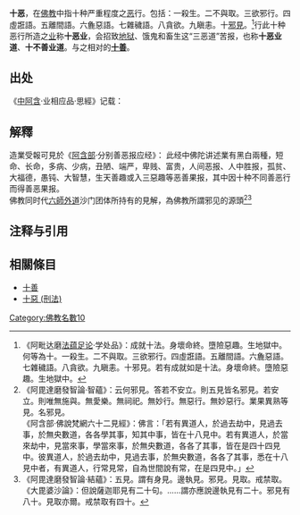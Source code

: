{{佛教}}
'''十恶'''，在[[佛教|佛教]]中指十种严重程度之[[惡_(佛教)|恶]]行。包括：一殺生。二不與取。三欲邪行。四虛誑語。五離間語。六麁惡語。七雜穢語。八貪欲。九瞋恚。十[[邪見|邪見]]。<ref>《阿毗达磨[[法蕴足论|法蕴足论]]·学处品》：成就十法。身壞命終。墮險惡趣。生地獄中。何等為十。一殺生。二不與取。三欲邪行。四虛誑語。五離間語。六麁惡語。七雜穢語。八貪欲。九瞋恚。十邪見。若有成就如是十法。身壞命終。墮險惡趣。生地獄中。</ref>行此十种恶行所造之[[业|业]]称'''十恶业'''，会招致[[地狱|地狱]]、饿鬼和畜生这“三恶道”苦报，也称'''十恶业道'''、'''十不善业道'''。与之相对的'''[[十善|十善]]'''。

==出处==
《[[中阿含經|中阿含]]·业相应品·思經》记载：
{{Cquote|云何身故作三[[業|業]]，不善與苦果受於苦報？
*一曰'''殺生'''，極惡飲血，其欲傷害，不慈眾生，乃至蜫蟲。<ref>
《[[雜阿含經|雜阿含]]·一〇三九經》：「殺生惡業，手常血腥，心常思惟撾、捶、殺、害，無慚、無愧，慳貪、吝惜，於一切眾生乃至昆蟲，不離於殺。」<br/>
《[[中部_(佛經)|中部]]·薩羅村婆羅門經》：「殘忍、手塗血、專事殺戮、對於生類無慈悲心。」<br/>
《[[舍利弗阿毘曇論|舍利弗阿毘曇論]]·緒分·十不善業道品》：「若人以惡心殺生，無有慈愍，專在殺害，是名殺生。」<br/>
《阿毗达磨[[法蕴足论|法蕴足论]]·学处品》：所言生者。謂諸眾生。有眾生想。若諸有情。有有情想。若諸命者。有命者想。若諸養育。有養育想。若補特伽羅。有補特伽羅想。是名為生。言殺生者。謂於眾生。起眾生想。於諸有情。起有情想。於諸命者。起命者想。於諸養育。起養育想。於補特伽羅。起補特伽羅想。復起惡心不善心損心害心殺心現前。依如是業如是加行如是思惟如是策勵如是勇猛。殺害眾生。故思斷命。由如是業如是加行如是思惟如是策勵如是勇猛。殺害眾生。故思斷命。名為殺生。即前所說鄔波索迦。於此殺生。<br/></ref>
*二曰'''不與取'''，著他財物以偷意取。<ref>
《[[雜阿含經|雜阿含]]·一〇三九經》：「於他財物，聚落、空地，皆不離盜。」<br/>
《[[中部_(佛經)|中部]]·薩羅村婆羅門經》：「凡他人之財物，或在村里、或在森林，不與而盜取者也。」<br/>
《[[舍利弗阿毘曇論|舍利弗阿毘曇論]]·緒分·十不善業道品》：「若人於聚落中及山野間，盜他財物，是名盜竊」<br/>
《阿毗达磨[[法蕴足论|法蕴足论]]·学处品》：何名不與。謂他攝受。不捨不棄不惠不施。何等名物。謂他攝受。有情無情。諸資生具。即此名為不與物數。何等名為劫盜心取不離劫盜。謂即所說。不與物數。懷賊心取。不厭遠離。如是名為不與物數劫盜心取不離劫盜。是故名為不與取者。</ref>
*三曰'''邪婬'''，彼或有父所護，或母所護，或父母所護，或姉妹所護，或兄弟所護，或婦父母所護，或親親所護，或同姓所護，或為他婦女，有鞭罰恐怖，及有名假賃至華鬘，親犯如此女。<ref>
《[[雜阿含經|雜阿含]]·一〇三九經》：「行諸邪婬，若父母、兄弟、姊妹、夫主、親族，乃至授花鬘者，如是等護，以力強干，不離邪婬。」<br/>
《[[中部_(佛經)|中部]]·薩羅村婆羅門經》：「凡為母所護，為父所護，為父母所護，為兄弟所護，為姊妹所護，為親族所護，有夫之女人，有杖罰所護之女人，乃至飾有華鬘瓔珞之女人，與如是等之女人交媾者也。」<br/>
《[[舍利弗阿毘曇論|舍利弗阿毘曇論]]·緒分·十不善業道品》：「若女人為父母護兄弟姊妹護自護法護姓護親里及諸知識乃至受花鬘護，若犯此等，是名邪婬。」<br/>
《阿毗达磨[[法蕴足论|法蕴足论]]·学处品》：且何名為欲邪行者。如世尊說。有欲邪行者。於他女婦他所攝受。謂彼父母兄弟姊妹舅姑親眷宗族守護。有罰有障。有障罰俱。下至授擲花鬘等信。於是等類。起欲煩惱。招誘強抑。共為邪行。不離邪行。如是名為欲邪行者。</ref>……
云何口故作四[[業|業]]，不善與苦果受於苦報？
*一曰'''妄言'''，彼或在眾，或在眷屬，或在王家，若呼彼問，汝知便說，彼不知言知，知言不知，不見言見，見言不見，為己為他，或為財物，知已妄言。<ref>
《[[雜阿含經|雜阿含]]·一〇三九經》：「不實妄語，或於王家、真實言家、多眾聚集，求當言處，作不實說，不見言見，見言不見，不聞言聞，聞言不聞，知言不知，不知言知，因自因他，或因財利，知而妄語，而不捨離，是名妄語。」<br/>
《[[中部_(佛經)|中部]]·薩羅村婆羅門經》：「或至集會處，或至眾會，或至親族間，或至公會中，或至王族間，被提出作證人，被問：『友！當語如汝之所知！』彼不知而言：『我知。』知而言：『我不知。』或未見而言：『我見。』見而言：『我未見。』如是或為自己、或為他人、或因少許利得，因此故意說妄語者也。」<br/>
《[[舍利弗阿毘曇論|舍利弗阿毘曇論]]·緒分·十不善業道品》：「若人不知言知，知言不知，不見言見，見言不見，或為己身，或為他人，或為財物，故作妄語，是名妄語。」<br/>
《阿毗达磨[[法蕴足论|法蕴足论]]·学处品》：且何名為虛誑語者。如世尊說。有虛誑語者。……彼得問已。不知言知。知言不知。見言不見。不見言見。彼或為己。或復為他。或為名利。故以正知。說虛誑語。不離虛誑。如是名為虛誑語者。</ref>
*二曰'''兩舌'''（離間語），欲離別他，聞此語彼，欲破壞此，聞彼語此，欲破壞彼，合者欲離，離者復離，而作群黨，樂於群黨，稱說群黨。<ref>
《[[雜阿含經|雜阿含]]·一〇三九經》：「兩舌乖離，傳此向彼，傳彼向此，遍相破壞，令和合者離，離者歡喜，是名兩舌。」<br/>
《[[中部_(佛經)|中部]]·薩羅村婆羅門經》：「由此處聞而於彼處語，以離間此等；或由彼處聞而語此等，以離間彼等。如是為和合之破壞者，或為離間援助者也。以離間為好，以離間為樂，以離間為喜，為離間語者也。」<br/>
《[[舍利弗阿毘曇論|舍利弗阿毘曇論]]·緒分·十不善業道品》：「若人在此聞至彼說，欲壞此人故。在彼聞至此說，欲壞彼人故。未破者令破，已破者欲使盡散，樂別離他，是名兩舌。」<br/>
《根本萨婆多部律·离间语学处第三》：言苾刍离间语故者，谓作恶心令他离间而发其语，或求资生、或作无益、或性嫉妬、或为福业事，谓读诵依止等。若苾刍于一离一、于一离二、于一离多、于一离众；或于二离一等，乃至于众离众，句亦如是。然于此中事有轻重，罪名无别。若苾刍有离间意，向余苾刍作毁訾语，欲令鬪诤，言：「某甲苾刍曾于某处，数作如是不饶益语。」作此语时得恶作罪。若以氏族等而陈说者，随事轻重得罪不同。为离间语时，令他解了便得本罪，不要待他为离间事，或身在空前人在地、或身在地前人处空、或身在界内他在界外、或身在界外他在界内、或俱界内、或俱界外，皆得本罪。若离授学人同善苾刍、或于求寂离间苾刍、或复翻此及先犯人等，并得恶作。为离间意他不了时，但恶作罪。此事此事想，六句如上。其无犯者，作利益心、或于恶友令其离间，犯缘同上。</ref>
*三曰'''麤言'''（惡口），彼若有言，辭氣麤獷，惡聲逆耳，眾所不喜，眾所不愛，使他苦惱，令不得定，說如是言。<ref>
《[[雜阿含經|雜阿含]]·一〇三九經》：「不離惡口罵，若人軟語說，悅耳心喜，方正易知，樂聞無依說，多人愛念，適意、隨順三昧。捨如是等，而作剛強，多人所惡，不愛、不適意、不順三昧說。如是等言，不離麁澁，是名惡心。」<br/>
《[[中部_(佛經)|中部]]·薩羅村婆羅門經》：「凡言粗惡，橫暴之語，刺激他人，叱責他人，激怒周遭，不資定之語，而言如是語者也。」<br/>
《[[舍利弗阿毘曇論|舍利弗阿毘曇論]]·緒分·十不善業道品》：「若人出言，麁獷苦切，他人聞已，不喜不悅，是名惡口。」<br/>
《大毘婆沙论》：麁恶语三种者。谓彼本性多瞋恚故。将出语时先现愤发。身掉色变怒目叱咤。住彼人所乃至未发正毁辱言。尔时所有不善身语业。是麁恶语加行。若至其所发毁辱言。尔时所有不善语表。及此剎那无表。是麁恶语根本。从是以后即依此事所起不善身语表无表业。是麁恶语后起。
《善见律毘婆沙·卷第十三》：麁恶者，非法语也。如年少男女者，赞叹二道，得僧伽婆尸沙。二道者，谷道水道。赞叹者，汝有好相或言汝无相未犯，若言谷道水道如此，真是着女想，作是说已得罪。若毁呰言二道，或言二道合，或言长或言短或言偏，如是为初，悉得罪，或乞或求亦得罪，或言愿汝父母何时持汝与我，或言我何时当得汝，作如是语，悉得罪。问句者，汝与汝夫云何作？自答言：『汝当如是作。』亦得罪。答问句者，我当与我夫眠，云何好夫当念我。比丘答言：『如是如是眠』，不犯。若言汝作淫事，得罪。教授句者，亦如是。毁[＊]呰句者，汝根相恶有孔无形，或言有形无孔。无血句者，汝水道燥无血。恒出者，是女人水道血恒自流出。塞句者，恒以衣塞水道，不令血出。长崛句者，汝根长崛。出两边者，女根中肉长出有毛，两道合汝二根。此十一句中，长崛、共合、两根，此三句得僧伽婆尸沙，初句谷道水道与淫法，为初六句，得僧伽婆尸沙，余无形若以淫法相对得罪。」</ref>
*四曰'''綺語'''，彼非時說，不真實說，無義說，非法說，不止息說，又復稱歎不止息事，違背於時而不善教，亦不善訶。<ref>
《[[雜阿含經|雜阿含]]·一〇三九經》：「綺飾壞語，不時言、不實言、無義言、非法言、不思言，如是等，名壞語。」<br/>
《[[中部_(佛經)|中部]]·薩羅村婆羅門經》：「非時語者，非實語者，非義利語者，非法說者，非律說者，保持不住而非時說，無理由，不慎重，無義利之語者也。」<br/>
《[[舍利弗阿毘曇論|舍利弗阿毘曇論]]·緒分·十不善業道品》：「若人出非時言，無義語，非法語，非調伏語，不寂靜語，是名綺語。」<br/>
《大毘婆沙论》：杂秽语三种者。谓以财利恭敬名誉及戏乐故。乐作种种非义非时不应法语。或俳优者。欲作愚者欢笑语时。指顾跳跃作诸言笑。乃至未发彼根本语。尔时所有不善身语业。是杂秽语加行。若正发起诸无义说杂戏语时所有不善语表。及此剎那无表。是杂秽语根本。从是以后即依此事所起不善身语表无表业。是杂秽语后起。其余贪欲瞋恚邪见意三业道起即根本。非有加行后起差别。</ref>……
云何意故作三[[業|業]]，不善與苦果受於苦報？
*一曰'''貪伺'''，見他財物諸生活具，常伺求望，欲令我得。<ref>
《[[雜阿含經|雜阿含]]·一〇三九經》：「不捨離貪，於他財物而起貪欲，言：『此物我有者好。』」<br/>
《[[中部_(佛經)|中部]]·薩羅村婆羅門經》：「此有一類為貪欲者，對他人之財物資具有貪欲也，〔念〕：『他人財物乃我財物也。』」<br/>
《[[舍利弗阿毘曇論|舍利弗阿毘曇論]]·緒分·十不善業道品》：「-{云}-何貪欲？若人於他村邑他財物，生悕望心，欲令他物作己有，是名貪欲。」<br/>
《阿毗达磨法蕴足论·杂事品》：云何贪。谓于欲境。诸贪等贪。执藏防护。坚着爱乐迷闷。耽嗜遍耽嗜。内缚悕求。耽湎苦集。贪类贪生。总名为贪。</ref>
*二曰'''嫉恚'''，意懷憎嫉而作是念：『彼眾生者，應殺、應縛、應收、應免、應逐擯出。』其欲令彼受無量苦。<ref>
《[[雜阿含經|雜阿含]]·一〇三九經》：「不捨瞋恚弊惡，心思惟言：『彼眾生應縛、應鞭、應伏、應殺。』欲為生難。』」<br/>
《[[中部_(佛經)|中部]]·薩羅村婆羅門經》：「又有瞋恚心者，憎惡思惟而云：『此等有情，當令殺之！當令屠殺！當令斬斷！當令滅亡！勿使存在。』」<br/>
《[[舍利弗阿毘曇論|舍利弗阿毘曇論]]·緒分·十不善業道品》：「-{云}-何瞋恚？若人瞋恚，欲令前眾生，得繫閉傷害，為種種苦加，是名瞋恚。」<br/>
《阿毗达磨法蕴足论·杂事品》：云何瞋。谓于有情。欲为损害。内怀栽杌。欲为扰恼。已瞋当瞋现瞋。乐为过患。极为过患。意极愤恚。于诸有情。各相违戾。欲为过患。已为过患。当为过患。现为过患。总名为瞋。</ref>
*三曰'''[[邪見|邪見]]'''，所見顛倒，如是見、如是說：無施、無齋、無有呪說，無善惡業，無善惡業報，無此世彼世，無父無母，世無真人往至善處，善去、善向此世彼世，自知、自覺、自作證，成就遊（具足住）。<ref>
《[[雜阿含經|雜阿含]]·一〇三九經》：「不捨邪見顛倒，如是見、如是說：『無施、無報、無福，無善行惡行、無善惡業果報，無此世、無他世，無父母、無眾生生世間，無世阿羅漢等趣等向此世他世自知作證：「我生已盡，梵行已立，所作已作，自知不受後有。」』」<br/>
《[[中部_(佛經)|中部]]·薩羅村婆羅門經》：「又有邪見者，持顛倒之見：『無布施〔之功德〕，無犧牲〔之功德〕，無供養〔之功德〕，無善惡業之果報，無此世，無他世，無母，無父，無諸化生有情；於世間無諸沙門婆羅門之正行、正道，彼等對此世間自知、自證而教化。』」<br/>
《[[舍利弗阿毘曇論|舍利弗阿毘曇論]]·緒分·十不善業道品》：「-{云}-何邪見？若人邪見，言無施，無祠祀，無善惡業報，無此世他世，無父母，無天，無化生眾生，無沙門婆羅門，是名邪見」<br/></ref>}}

==解釋==
造業受報可見於《[[阿含部|阿含部]]·分别善恶报应经》：{{Cquote|爾時佛告長者言：「汝應善聽！一切有情造種種[[業|業]]，起種種惑。眾生[[業|業]]有黑白<ref>《阿毗达磨·集异门足论》：四業者。一黑黑異熟業。二白白異熟業。三黑白異熟業。四非黑非白無異熟業能盡諸業。</ref>，果報乃分善惡，黑業三塗受報，白業定感人天。又業有分限，命乃短長。復次補特伽羅有業，多病少病、端嚴醜陋。或復有業，補特伽羅，富貴貧窮、聰明智慧、根鈍愚闇。或復有業，補特伽羅，生三惡趣。或復有業，生欲界人天乃至有頂。……」<br/>
爾時佛告長者子言：「有十善業應當修習，若十惡業汝應除斷。」}}
此经中佛陀讲述業有黑白兩種，短命、长命，多病、少病，丑陋、端严，卑贱、富贵，人间恶报、人中胜报，孤贫、大福德，愚钝、大智慧，生天善趣或入三惡趣等恶善果报，其中因十种不同善恶行而得善恶果报。<br>

佛教同时代[[六師外道|六師外道]]沙门团体所持有的見解，為佛教所謂邪见的源頭<ref>《阿毘達磨發智論·智蘊》：云何邪見。答若不安立。則五見皆名邪見。若安立。則唯無施與。無愛樂。無祠祀。無妙行。無惡行。無妙惡行。業果異熟等見。名邪見。<br>
《阿含部·佛說梵網六十二見經》：佛言：「若有異道人，於過去劫中，見過去事，於無央數道，各各學其事，知其中事，皆在十八見中。若有異道人，於當來劫中，見當來事，學當來事，於無央數道，各各了其事，皆在是四十四見中。彼異道人，於過去劫中，見過去事，於無央數道，各各了其事，悉在十八見中者，有異道人，行常見常，自為世間說有常，在是四見中。」</ref><ref>《阿毘達磨發智論·結蘊》：五見。謂有身見。邊執見。邪見。見取。戒禁取。<br>
《大毘婆沙論》：但說薩迦耶見有二十句。……謂亦應說邊執見有二十。邪見有八十。見取亦爾。戒禁取有四十。</ref>

==注释与引用==
{{reflist|2}}

==相關條目==
*[[十善|十善]]
*[[十惡_(刑法)|十惡 (刑法)]]

[[Category:佛教名數10|Category:佛教名數10]]